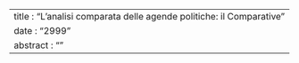 ---
title : "L’analisi comparata delle agende politiche: il Comparative"
date : "2999"
abstract : ""
---